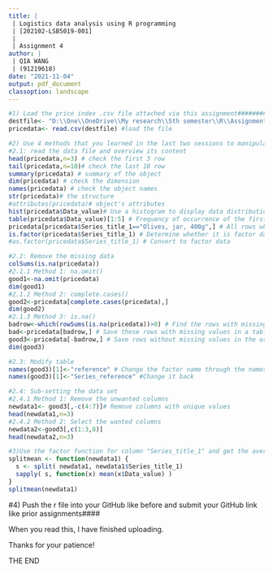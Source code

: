```yaml
---
title: |
 | Logistics data analysis using R programming
 | [202102-LSB5019-001]
 |
 | Assignment 4
author: |
 | QIA WANG
 | (91219618)
date: "2021-11-04"
output: pdf_document
classoption: landscape
---
```


```r
#1) Load the price index .csv file attached via this assignment#########################
destfile<- "D:\\One\\OneDrive\\My research\\5th semester\\R\\Assignment 4\\food-price-index-September-2021-index-numbers-csv-tables.csv"
pricedata<- read.csv(destfile) #load the file

#2) Use 4 methods that you learned in the last two sessions to manipulate the dataset####
#2.1: read the data file and overview its content
head(pricedata,n=3) # check the first 3 row
tail(pricedata,n=10)# check the last 10 row
summary(pricedata) # summary of the object
dim(pricedata) # check the dimension
names(pricedata) # check the object names
str(pricedata)# the structure
#attributes(pricedata)# object's attributes
hist(pricedata$Data_value)# Use a histogram to display data distribution
table(pricedata$Data_value)[1:5] # Frequency of occurrence of the first 5 values
pricedata[pricedata$Series_title_1=="Olives, jar, 400g",] # All rows where Series_reference is "CPIM.SAP0100"
is.factor(pricedata$Series_title_1) # Determine whether it is factor data
#as.factor(pricedata$Series_title_1) # Convert to factor data

#2.2: Remove the missing data
colSums(is.na(pricedata))
#2.1.1 Method 1: na.omit()
good1<-na.omit(pricedata)
dim(good1)
#2.1.2 Method 2: complete.cases()
good2<-pricedata[complete.cases(pricedata),] 
dim(good2)
#2.1.3 Method 3: is.na()
badrow<-which(rowSums(is.na(pricedata))>0) # Find the rows with missing values in the table "pricedata"
bad<-pricedata[badrow,] # Save these rows with missing values in a table "bad"
good3<-pricedata[-badrow,] # Save rows without missing values in the original table
dim(good3)

#2.3: Modify table
names(good3)[1]<-"reference" # Change the factor name through the names() function
names(good3)[1]<-"Series_reference" #Change it back

#2.4: Sub-setting the data set
#2.4.1 Method 1: Remove the unwanted columns
newdata1<- good3[,-c(4:7)]# Remove columns with unique values
head(newdata1,n=3)
#2.4.2 Method 2: Select the wanted columns
newdata2<-good3[,c(1:3,8)]
head(newdata2,n=3)

#3)Use the factor function for column "Series_title_1" and get the average for each product using the price values in column "Data_value" by sapply function####
splitmean <- function(newdata1) {
  s <- split( newdata1, newdata1$Series_title_1)
  sapply( s, function(x) mean(x$Data_value) )
}
splitmean(newdata1)
```
#4) Push the r file into your GitHub like before and submit your GitHub link like prior assignments####

When you read this, I have finished uploading.

Thanks for your patience!

THE END
